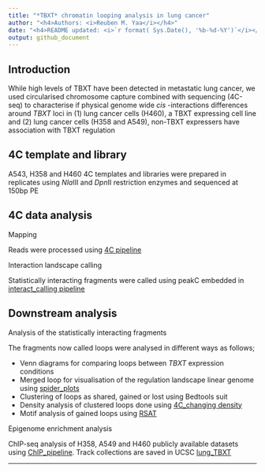 ```yaml
---
title: "*TBXT* chromatin looping analysis in lung cancer"
author: "<h4>Authors: <i>Reuben M. Yaa</i></h4>"
date: "<h4>README updated: <i>`r format( Sys.Date(), '%b-%d-%Y')`</i></h4>"
output: github_document
---
```

## Introduction
While high levels of TBXT have been detected in metastatic lung cancer, we used circularised chromosome capture combined with sequencing (4C-seq) to characterise if physical genome wide *cis* -interactions  differences around *TBXT* loci in (1) lung cancer cells (H460), a TBXT expressing cell line and
(2) lung cancer cells (H358 and A549), non-TBXT expressers have association with TBXT regulation


## 4C template and library
A543, H358 and H460 4C templates and libraries were prepared in replicates using *Nla*III and *Dpn*II restriction enzymes and sequenced at 150bp PE

## 4C data analysis
Mapping

Reads were processed using [4C pipeline](https://github.com/mangiruben/TBXT_regulation/blob/main/code/4C_pipeline.pl)

Interaction landscape calling

Statistically interacting fragments were called using peakC embedded in [interact_calling pipeline](https://github.com/mangiruben/TBXT_regulation/blob/main/code/interact_calling.R)

## Downstream analysis
Analysis of the statistically interacting fragments

The fragments now called loops were analysed in different ways as follows;

  - Venn diagrams for comparing loops between *TBXT* expression conditions
  - Merged loop for visualisation of the regulation landscape linear genome using [spider_plots](https://github.com/mangiruben/TBXT_regulation/blob/main/code/spider_plot.R)
  - Clustering of loops as shared, gained or lost using Bedtools suit
  - Density analysis of clustered loops done using [4C_changing density](https://github.com/mangiruben/TBXT_regulation/blob/main/code/4C_density.Rmd)
  - Motif analysis of gained loops using [RSAT](http://rsat.sb-roscoff.fr/) 
    
Epigenome enrichment analysis

ChIP-seq analysis of H358, A549 and H460 publicly available datasets using [ChIP_pipeline](https://github.com/mangiruben/TBXT_regulation/blob/main/code/chip_seq_SE.pl). 
Track collections are saved in UCSC [lung_TBXT](https://genome-euro.ucsc.edu/cgi-bin/hgTracks?db=hg38&lastVirtModeType=default&lastVirtModeExtraState=&virtModeType=default&virtMode=0&nonVirtPosition=&position=chr6%3A166149847%2D166189172&hgsid=290115163_VLmnkvTVt1edA6syLcggfafmtdXD)

<hr>